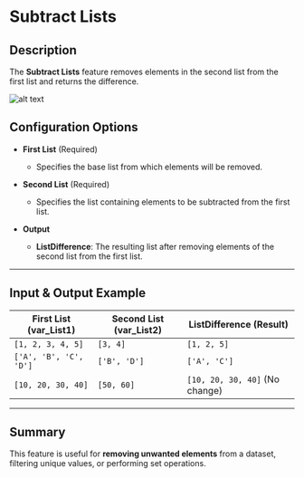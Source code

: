# Subtract Lists  

## Description

The **Subtract Lists** feature removes elements in the second list from the first list and returns the difference.  

![alt text](../../assets/variable/subtract-lists.png)

## Configuration Options  

- **First List** (Required)  
  - Specifies the base list from which elements will be removed.  

- **Second List** (Required)  
  - Specifies the list containing elements to be subtracted from the first list.  

- **Output**  
  - **ListDifference**: The resulting list after removing elements of the second list from the first list.  

---  

## Input & Output Example  

| **First List (var_List1)** | **Second List (var_List2)** | **ListDifference (Result)** |
|----------------------------|----------------------------|------------------------------|
| `[1, 2, 3, 4, 5]`         | `[3, 4]`                   | `[1, 2, 5]`                  |
| `['A', 'B', 'C', 'D']`    | `['B', 'D']`               | `['A', 'C']`                 |
| `[10, 20, 30, 40]`        | `[50, 60]`                 | `[10, 20, 30, 40]` (No change) |

---  

## Summary

This feature is useful for **removing unwanted elements** from a dataset, filtering unique values, or performing set operations.